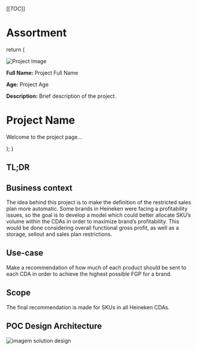 [[_TOC_]]
# Assortment


  return (
    <div>
      <div className={styles.infobox}>
        <img src="/assets/images/project-image.png" alt="Project Image" className={styles.infoboxImage} />
        <p><strong>Full Name:</strong> Project Full Name</p>
        <p><strong>Age:</strong> Project Age</p>
        <p><strong>Description:</strong> Brief description of the project.</p>
      </div>
      <h1>Project Name</h1>
      <p>Welcome to the project page...</p>
    </div>
  );
}

## TL;DR


## Business context
The idea behind this project is to make the definition of the restricted sales plan more automatic. Some brands in Heineken were facing a profitability issues, so the goal is to develop a model which could better allocate SKU’s volume within the CDAs in order to maximize brand’s profitability. This would be done considering overall functional gross profit, as well as a storage, sellout and sales plan restrictions.


## Use-case
Make a recommendation of how much of each product should be sent to each CDA in order to achieve the highest possible FGP for a brand.

## Scope
The final recommendation is made for SKUs in all Heineken CDAs. 

## POC Design Architecture
![imagem solution design](/assets/images/hwtp_sd.png)
